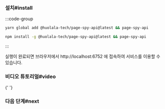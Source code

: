 
### 설치#install

:::code-group

```bash yarn
yarn global add @huolala-tech/page-spy-api@latest && page-spy-api
```

```bash npm
npm install -g @huolala-tech/page-spy-api@latest && page-spy-api
```

:::

실행이 완료되면 브라우저에서 http://localhost:6752 에 접속하여 서비스를 이용할 수 있습니다.

### 비디오 튜토리얼#video

<EmbedVideo title="deployWithNode" />{' '}

### 다음 단계#next

<DeployNext />
